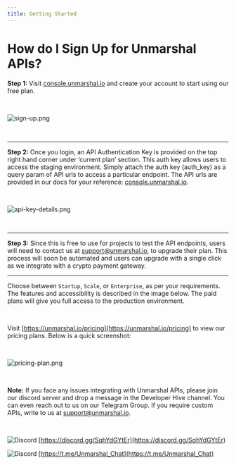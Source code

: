 ```yaml
---
title: Getting Started
---
```


# How do I Sign Up for Unmarshal APIs?

**Step 1:** Visit [console.unmarshal.io](https://console.unmarshal.io) and create your account to start using our free plan.

<br/>

![sign-up.png](./images/getting-started/sign-up.png)

<br/>

---
**Step 2:** Once you login, an API Authentication Key is provided on the top right hand corner under ‘current plan’ section. This auth key allows users to access the staging environment. Simply attach the auth key (auth_key) as a query param of API urls to access a particular endpoint. The API urls are provided in our docs for your reference: [console.unmarshal.io](https://console.unmarshal.io).

<br/>

![api-key-details.png](./images/getting-started/api-key-details.png)

<br/>

---

**Step 3:** Since this is free to use for projects to test the API endpoints, users will need to contact us at [support@unmarshal.io](mailto:support@unmarshal.io), to upgrade their plan. This process will soon be automated and users can upgrade with a single click as we integrate with a crypto payment gateway.

---

Choose between `Startup`, `Scale`, or `Enterprise`, as per your requirements. The features and accessibility is described in the image below. The paid plans will give you full access to the production environment.

<br/>

Visit [https://unmarshal.io/pricing](https://unmarshal.io/pricing) to view our pricing plans. Below is a quick screenshot:

<br/>

![pricing-plan.png](./images/getting-started/pricing-plan.png)

<br/>

**Note:** If you face any issues integrating with Unmarshal APIs, please join our discord server and drop a message in the Developer Hive channel. You can even reach out to us on our Telegram Group. If you require custom APIs, write to us at [support@unmarshal.io](mailto:support@unmarshal.io).

<br/>

![Discord](./images/getting-started/discord.jpeg) [https://discord.gg/SqhYdGYtEr](https://discord.gg/SqhYdGYtEr)

![Discord](./images/getting-started/teligram.jpeg) [https://t.me/Unmarshal_Chat](https://t.me/Unmarshal_Chat)
